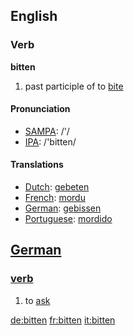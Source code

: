 ==English==

===Verb===
'''bitten'''

# past participle of to [[bite]]

====Pronunciation====
*[[w:SAMPA|SAMPA]]: /'/
*[[w:IPA|IPA]]: /'bitten/

====Translations====
*[[Dutch]]: [[gebeten]]
*[[French]]: [[mordu]]
*[[German]]: [[gebissen]]
*[[Portuguese]]: [[mordido]]

==[[German]]==

===[[verb]]===
# to [[ask]]

[[de:bitten]]
[[fr:bitten]]
[[it:bitten]]